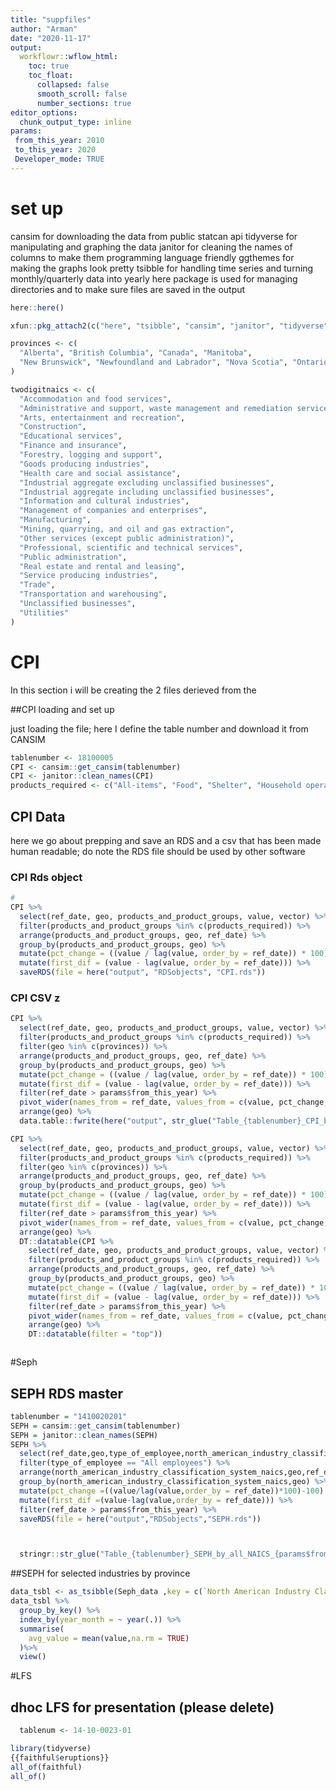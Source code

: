 ```yaml
---
title: "suppfiles"
author: "Arman"
date: "2020-11-17"
output:
  workflowr::wflow_html:
    toc: true
    toc_float:
      collapsed: false
      smooth_scroll: false
      number_sections: true
editor_options:
  chunk_output_type: inline
params: 
 from_this_year: 2010
 to_this_year: 2020 
 Developer_mode: TRUE
---
```


# set up

cansim for downloading the data from public statcan api tidyverse for manipulating and graphing the data janitor for cleaning the names of columns to make them programming language friendly ggthemes for making the graphs look pretty tsibble for handling time series and turning monthly/quarterly data into yearly here package is used for managing directories and to make sure files are saved in the output

```r
here::here()

xfun::pkg_attach2(c("here", "tsibble", "cansim", "janitor", "tidyverse"))

provinces <- c(
  "Alberta", "British Columbia", "Canada", "Manitoba",
  "New Brunswick", "Newfoundland and Labrador", "Nova Scotia", "Ontario", "Prince Edward Island", "Quebec", "Saskatchewan", "Northwest Territories", "Nunavut", "Yukon", "Yellowknife, Northwest Territories", "Whitehorse, Yukon", "Iqaluit, Nunavut"
)

twodigitnaics <- c(
  "Accommodation and food services",
  "Administrative and support, waste management and remediation services",
  "Arts, entertainment and recreation",
  "Construction",
  "Educational services",
  "Finance and insurance",
  "Forestry, logging and support",
  "Goods producing industries",
  "Health care and social assistance",
  "Industrial aggregate excluding unclassified businesses",
  "Industrial aggregate including unclassified businesses",
  "Information and cultural industries",
  "Management of companies and enterprises",
  "Manufacturing",
  "Mining, quarrying, and oil and gas extraction",
  "Other services (except public administration)",
  "Professional, scientific and technical services",
  "Public administration",
  "Real estate and rental and leasing",
  "Service producing industries",
  "Trade",
  "Transportation and warehousing",
  "Unclassified businesses",
  "Utilities"
)

```

# CPI
In this section i will be creating the 2 files derieved from the 

##CPI loading and set up

just loading the file; here I define the table number and download it from CANSIM 

```r
tablenumber <- 18100005
CPI <- cansim::get_cansim(tablenumber)
CPI <- janitor::clean_names(CPI)
products_required <- c("All-items", "Food", "Shelter", "Household operations, furnishings and equipment", "Clothing and footwear", "Transportation", "Health and personal care", "Recreation, education and reading", "Alcoholic beverages, tobacco products and recreational cannabis", "Goods", "Services")
```
## CPI Data
here we go about prepping and save an RDS and a csv that has been made human readable; do note the RDS file should be used by other software 

### CPI Rds object
```r
#
CPI %>%
  select(ref_date, geo, products_and_product_groups, value, vector) %>%
  filter(products_and_product_groups %in% c(products_required)) %>%
  arrange(products_and_product_groups, geo, ref_date) %>%
  group_by(products_and_product_groups, geo) %>%
  mutate(pct_change = ((value / lag(value, order_by = ref_date)) * 100) - 100) %>%
  mutate(first_dif = (value - lag(value, order_by = ref_date))) %>%
  saveRDS(file = here("output", "RDSobjects", "CPI.rds"))

```
### CPI CSV z
 
 
```r

CPI %>%
  select(ref_date, geo, products_and_product_groups, value, vector) %>%
  filter(products_and_product_groups %in% c(products_required)) %>%
  filter(geo %in% c(provinces)) %>%
  arrange(products_and_product_groups, geo, ref_date) %>%
  group_by(products_and_product_groups, geo) %>%
  mutate(pct_change = ((value / lag(value, order_by = ref_date)) * 100) - 100) %>%
  mutate(first_dif = (value - lag(value, order_by = ref_date))) %>%
  filter(ref_date > params$from_this_year) %>%
  pivot_wider(names_from = ref_date, values_from = c(value, pct_change, first_dif)) %>%
  arrange(geo) %>%
  data.table::fwrite(here("output", str_glue("Table_{tablenumber}_CPI_by_province_product_groups_{params$from_this_year}-{params$to_this_year}")))


```
  

```r

CPI %>%
  select(ref_date, geo, products_and_product_groups, value, vector) %>%
  filter(products_and_product_groups %in% c(products_required)) %>%
  filter(geo %in% c(provinces)) %>%
  arrange(products_and_product_groups, geo, ref_date) %>%
  group_by(products_and_product_groups, geo) %>%
  mutate(pct_change = ((value / lag(value, order_by = ref_date)) * 100) - 100) %>%
  mutate(first_dif = (value - lag(value, order_by = ref_date))) %>%
  filter(ref_date > params$from_this_year) %>%
  pivot_wider(names_from = ref_date, values_from = c(value, pct_change, first_dif)) %>%
  arrange(geo) %>%
  DT::datatable(CPI %>%
    select(ref_date, geo, products_and_product_groups, value, vector) %>%
    filter(products_and_product_groups %in% c(products_required)) %>%
    arrange(products_and_product_groups, geo, ref_date) %>%
    group_by(products_and_product_groups, geo) %>%
    mutate(pct_change = ((value / lag(value, order_by = ref_date)) * 100) - 100) %>%
    mutate(first_dif = (value - lag(value, order_by = ref_date))) %>%
    filter(ref_date > params$from_this_year) %>%
    pivot_wider(names_from = ref_date, values_from = c(value, pct_change, first_dif)) %>%
    arrange(geo) %>%
    DT::datatable(filter = "top"))
```

```r

```


#Seph 

## SEPH RDS master 
```r
tablenumber = "1410020201"
SEPH = cansim::get_cansim(tablenumber)
SEPH = janitor::clean_names(SEPH)
SEPH %>%
  select(ref_date,geo,type_of_employee,north_american_industry_classification_system_naics,value,vector)%>% 
  filter(type_of_employee == "All employees") %>%
  arrange(north_american_industry_classification_system_naics,geo,ref_date) %>% 
  group_by(north_american_industry_classification_system_naics,geo) %>%
  mutate(pct_change =((value/lag(value,order_by = ref_date))*100)-100) %>% 
  mutate(first_dif =(value-lag(value,order_by = ref_date))) %>%
  filter(ref_date > params$from_this_year) %>% 
  saveRDS(file = here("output","RDSobjects","SEPH.rds")) 



  stringr::str_glue("Table_{tablenumber}_SEPH_by_all_NAICS_{params$from_this_year}-{params$to_this_year}")

```

##SEPH for selected industries by province


```r
data_tsbl <- as_tsibble(Seph_data ,key = c(`North American Industry Classification System (NAICS)`,Geography))
data_tsbl %>%
  group_by_key() %>%
  index_by(year_month = ~ year(.)) %>%
  summarise(
    avg_value = mean(value,na.rm = TRUE)
  )%>%
  view()
```

#LFS

##  dhoc LFS for presentation (please delete)
```r
  tablenum <- 14-10-0023-01 

library(tidyverse)
{{faithful$eruptions}}
all_of(faithful)
all_of()
```

